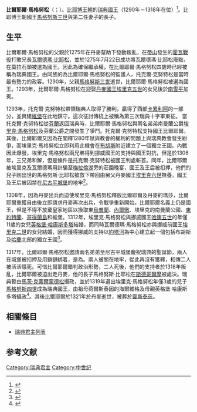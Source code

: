 {{Infobox royalty
| name         = 比爾耶爾·馬格努松
| title        = 瑞典國王
| titletext    = 
| more         = 
| image        = Birger_of_Sweden_(1280)_c_1322.jpg
| image_size   =
| alt          = 
| caption      = 約1300年在[[丹麥|丹麥]][[靈斯泰茲|靈斯泰茲]][[聖本篤教堂|聖本篤教堂]]的比爾耶爾·馬格努松石灰石繪畫像
| succession   = [[瑞典國王|瑞典國王]]
| reign        = 1290年－1318年
| predecessor = [[馬格努斯·拉杜洛斯|馬格努斯·拉杜洛斯]]
| successor   = [[馬格努斯七世|馬格努斯四世]]
| spouse= {{link-en|丹麥的瑪莎|Martha of Denmark}}
| spouse-type  =妻子
| consort      =
| issue        = 
| issue-link   = 
| issue-pipe   = 
| full name    =
| era name     = 
| era dates    = 
| posthumous name = 
| temple name  = 
| house        =[[福爾孔王朝|比耶博王朝]]
| father       =[[馬格努斯·拉杜洛斯|馬格努斯三世]]
| mother       ={{link-en|荷爾斯泰因的海爾維格|Hedwig of Holstein}}
| birth_date   =1280年
| birth_place  =
| death_date   =1321年5月31日
| death_place  =
| burial_date  = 
| burial_place =
| occupation   = 
| signature    = 
| religion     = 
}}
'''比爾耶爾·馬格努松'''（{{lang-sv|Birger Magnusson}}；{{bd|1280年||1321年|5月31日}}）。[[福爾孔王朝|比耶博王朝]]的[[瑞典國王|瑞典國王]]（1290年－1318年在位）<ref>{{cite web|url=http://runeberg.org/sverhist/2/0123.html|title=Carl Knutsson|website=Project Runeberg|4=|access-date=2017-02-13|archive-date=2019-06-03|archive-url=https://web.archive.org/web/20190603203835/http://runeberg.org/sverhist/2/0123.html|dead-url=no}}</ref>。比耶博王朝國王[[馬格努斯·比耶松|馬格努斯三世]]與第二任妻子{{link-en|荷爾斯泰因的海爾維格|Hedwig of Holstein}}的長子。

== 生平 ==
比爾耶爾·馬格努松的父親於1275年在丹麥幫助下發動叛亂，在[[蒂山|蒂山]]發生的[[霍瓦戰役|霍瓦戰役]]打敗兄長[[瓦爾德瑪·比耶松|瓦爾德瑪·比耶松]]，並於1275年7月22日成功將瓦爾德瑪·比耶松廢黜，在莫拉石頭被選為國王。因此為確保繼承權，在比爾耶爾·馬格努松四歲時已經被稱為瑞典國王。由同族的{{link-en|托克爾·克努特松|Torgils Knutsson}}為比爾耶爾·馬格努松的監護人，托克爾·克努特松是當時最有勢力的政客。1290年，父親[[馬格努斯·比耶松|馬格努斯三世]]逝世，比爾耶爾·馬格努松被選為國王。1293年，比爾耶爾·馬格努松在迎娶[[丹麥國王|丹麥國王]][[埃里克五世|埃里克五世]]的女兒{{link-en|丹麥的瑪莎|Martha of Denmark}}後於[[南雪平|南雪平]]加冕。

1293年，托克爾·克努特松帶領瑞典人取得了勝利，贏得了西部[[卡累利阿|卡累利阿]]的一部分，並興建[[維堡|維堡]]在此地鎮守。這次征討傳統上被稱為第三次瑞典十字軍東征。 當托克爾·克努特松從[[芬蘭|芬蘭]]返回瑞典時，比爾耶爾·馬格努松與兩名弟弟南曼蘭公爵[[埃里克·馬格努松|埃里克·馬格努松]]及芬蘭公爵{{link-en|瓦爾德瑪·馬格努松|Valdemar, Duke of Finland}}之間發生了爭鬥。托克爾·克努特松支持國王比爾耶爾。其後，比爾耶爾又因為在闡釋1280年賦與教會的權利的問題上與瑞典教會發生紛爭，而埃里克·馬格努松立即利用此機會在[[布胡斯|布胡斯]]附近建立了一個獨立王國。內戰因此爆發，埃里克·馬格努松兩兄弟得到挪威國王的支持與國王對抗，但是於1306年，三兄弟和解，但是條件是托克爾·克努特松被國王判處斬首。同年，比爾耶爾被埃里克及瓦爾德瑪用計騙至[[梅拉倫湖|梅拉倫湖]]旁的莊園晚宴，國王及王后被扣押，他們的兒子剛出世的馬格努斯·比耶松被救下帶回由舅父丹麥國王[[埃里克六世_(丹麥)|埃里克六世]]撫養。國王及王后被囚禁在[[尼古平城堡|尼古平城堡]]的地牢<ref>{{Cite web |url=http://runeberg.org/sverhist/1/0522.html |title=''Konung Birger Magnusson och hans bröder'' (Berättelser ur svenska historien) |access-date=2017-02-13 |archive-date=2018-10-01 |archive-url=https://web.archive.org/web/20181001191132/http://runeberg.org/sverhist/1/0522.html |dead-url=no }}</ref>。

1308年，因為丹麥出兵而迫使埃里克·馬格努松釋放比爾耶爾及丹麥的瑪莎，比爾耶爾重獲自由後立即請求丹麥再次出兵，令戰爭重新開始。比爾耶爾名義上仍是國王，但是不得不放棄皇家地區以換取東[[烏普蘭|烏普蘭]]、[[內爾徹|內爾徹]]、埃里克的南曼蘭公國、[[東約特蘭|東約特蘭]]、[[哥得蘭島|哥得蘭島]]和維堡。1312年，埃里克·馬格努松與挪威國王[[哈康五世|哈康五世]]的年僅11歲的女兒[[英格堡·哈康斯多塔|英格堡·哈康斯多塔]]結婚，而同時瓦爾德瑪·馬格努松亦與挪威前國王[[埃里克二世_(挪威)|埃里克二世]]的女兒{{link-en|英格堡·埃里克斯多塔|Ingeborg Eriksdottir of Norway}}結婚，因而獲得挪威的支持以[[約塔河|約塔河]]為中心建立起一個包括布胡斯及[[哈蘭|哈蘭]]北部的獨立王國<ref>{{Cite web |url=http://www.snl.no/.nbl_biografi/Ingebj%C3%B8rg_H%C3%A5konsdatter/utdypning |title=''Ingebjørg Håkonsdatter – utdypning'' (Store norske leksikon) |access-date=2017-02-13 |archive-date=2012-10-05 |archive-url=https://web.archive.org/web/20121005105623/http://snl.no/.nbl_biografi/Ingebj%c3%b8rg_H%c3%a5konsdatter/utdypning |dead-url=no }}</ref>。

1317年，比爾耶爾·馬格努松邀請兩名弟弟至尼古平城堡慶祝瑞典的聖誕節，兩人在城堡被扣押及用鎖鏈綁着，是為{{link-en|尼古平晚宴|Nyköping Banquet}}。兩人被關在地牢，從此再沒有獲釋，相傳二人被活活餓死。可惜比爾耶爾錯判政治形勢，二人死後，他們的支持者於1318年叛亂，比爾耶爾被迫出走丹麥，他的長子馬格努斯·比耶松在[[斯德哥爾摩|斯德哥爾摩]]被處決。瑞典暫由[[馬茨·克蒂爾蒙德松|馬茨·克蒂爾蒙德松]]攝政，並於1319年選出埃里克·馬格努松年僅3歲的兒子[[馬格努斯四世_(瑞典國王)|馬格努斯四世]]成為瑞典國王，由祖母荷爾斯泰因的海爾維格及母親英格堡·哈康斯多塔攝政<ref>{{Cite web |url=http://www.snl.no/.nbl_biografi/Magnus_7_Eriksson/utdypning |title=''Magnus 7 Eriksson – utdypning'' (Store norske leksikon) |access-date=2017-02-13 |archive-date=2020-09-29 |archive-url=https://web.archive.org/web/20200929200730/https://nbl.snl.no/Magnus_7_Eriksson/ |dead-url=no }}</ref>。其後比爾耶爾於1321年於丹麥逝世，被葬於[[靈斯泰茲|靈斯泰茲]]。

== 相關條目 ==
* [[瑞典君主列表|瑞典君主列表]]

== 参考文献 ==
{{Reflist}}

{{s-start}}
{{s-hou|[[比耶博王朝|比耶博王朝]]||1280年|1321年|5月31日|name=比爾耶爾·馬格努松}}
{{s-reg}}
{{s-bef|before=[[馬格努斯·拉杜洛斯|馬格努斯三世]]}}
{{s-ttl|title=[[瑞典君主列表|瑞典國王]]|years=1290年–1318年}}
{{s-vacant|由[[馬茨·克蒂爾蒙德松|馬茨·克蒂爾蒙德松]]攝政|next=[[馬格努斯四世_(瑞典國王)|馬格努斯四世]]}}
{{s-end}}

{{瑞典君主}}

{{Authority control}}
[[Category:瑞典君主|Category:瑞典君主]]
[[Category:中世纪|Category:中世纪]]